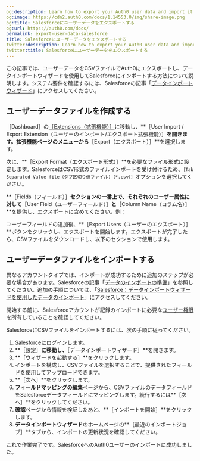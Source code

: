 ```yaml
---
og:description: Learn how to export your Auth0 user data and import it into Salesforce.
og:image: https://cdn2.auth0.com/docs/1.14553.0/img/share-image.png
og:title: Salesforceにユーザーデータをエクスポートする
og:url: https://auth0.com/docs/
permalink: export-user-data-salesforce
title: Salesforceにユーザーデータをエクスポートする
twitter:description: Learn how to export your Auth0 user data and import it into Salesforce.
twitter:title: Salesforceにユーザーデータをエクスポートする
---
```


この記事では、ユーザーデータをCSVファイルでAuth0にエクスポートし、データインポートウィザードを使用してSalesforceにインポートする方法について説明します。システム要件を確認するには、Salesforceの記事「[データインポートウィザード](https://help.salesforce.com/articleView?id=data_import_wizard.htm)」にアクセスしてください。

## ユーザーデータファイルを作成する

［Dashboard］の[［Extensions（拡張機能）］](%24%7Bmanage_url%7D/#/extensions)に移動し、**［User Import / Export Extension（ユーザーのインポート/エクスポート拡張機能）］**を開きます。拡張機能ページのメニューから**［Export（エクスポート）］**を選択します。

次に、**［Export Format（エクスポート形式）］**を必要なファイル形式に設定します。SalesforceはCSV形式のファイルインポートを受け付けるため、`［Tab Separated Value file（タブ区切り値ファイル)（*.csv）］`オプションを選択してください。

**［Fields（フィールド）］**セクションの一番上で、それぞれのユーザー属性に対して**［User Field（ユーザーフィールド）］**と**［Column Name（コラム名）］**を提供し、エクスポートに含めてください。例：



ユーザーフィールドの追加後、**［Export Users（ユーザーのエクスポート）］**ボタンをクリックし、エクスポートを開始します。エクスポートが完了したら、CSVファイルをダウンロードし、以下のセクションで使用します。

## ユーザーデータファイルをインポートする

異なるアカウントタイプでは、インポートが成功するために追加のステップが必要な場合があります。Salesforceの記事「[データのインポートの準備](https://help.salesforce.com/articleView?id=import_prepare.htm)」を参照してください。追加の手順については、「[Salesforce：データインポートウィザードを使用したデータのインポート](https://help.salesforce.com/articleView?id=import_with_data_import_wizard.htm)」にアクセスしてください。

開始する前に、Salesforceアカウントが記録のインポートに必要な[ユーザー権限](https://help.salesforce.com/articleView?id=faq_import_general_permissions.htm)を所有していることを確認してください。

SalesforceにCSVファイルをインポートするには、次の手順に従ってください。

1. [Salesforce](https://login.salesforce.com/)にログインします。
2. **［設定］**に移動し、**［データインポートウィザード］**を開きます。
3. **［ウィザードを起動する］**をクリックします。
4. インポートを構成し、CSVファイルを選択することで、提供されたフィールドを使用してアップロードできます。
5. **［次へ］**をクリックします。
6. **フィールドマッピングの編集**ページから、CSVファイルのデータフィールドをSalesforceデータフィールドにマッピングします。続行するには**［次へ］**をクリックしてください。
7. **確認**ページから情報を検証したあと、**［インポートを開始］**をクリックします。
8. **データインポートウィザード**のホームページの**［最近のインポートジョブ］**タブから、インポートの更新状況を確認してください。

これで作業完了です。SalesforceへのAuth0ユーザーのインポートに成功しました。